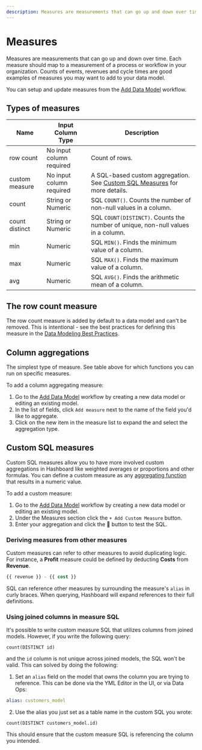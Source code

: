 ```yaml
---
description: Measures are measurements that can go up and down over time. Each measure should map to a measurement of a process or workflow in your organization.
---
```


# Measures

Measures are measurements that can go up and down over time.
Each measure should map to a measurement of a process or workflow in your organization.
Counts of events, revenues and cycle times are good examples of measures you may want to add to your data model.

You can setup and update measures from the [Add Data Model](/docs/data-modeling/add-data-model) workflow.

## Types of measures

| Name           | Input Column Type        | Description                                                                                                                   |
| -------------- | ------------------------ | ----------------------------------------------------------------------------------------------------------------------------- |
| row count      | No input column required | Count of rows.                                                                                                                |
| custom measure | No input column required | A SQL-based custom aggregation. See [Custom SQL Measures](/docs/data-modeling/measures#custom-sql-measures) for more details. |
| count          | String or Numeric        | SQL `COUNT()`. Counts the number of non-null values in a column.                                                              |
| count distinct | String or Numeric        | SQL `COUNT(DISTINCT)`. Counts the number of unique, non-null values in a column.                                              |
| min            | Numeric                  | SQL `MIN()`. Finds the minimum value of a column.                                                                             |
| max            | Numeric                  | SQL `MAX()`. Finds the maximum value of a column.                                                                             |
| avg            | Numeric                  | SQL `AVG()`. Finds the arithmetic mean of a column.                                                                           |

## The row count measure

The row count measure is added by default to a data model and can't be removed. This is intentional - see the best practices for defining this measure in the [Data Modeling Best Practices](/docs/data-modeling/best-practices).

## Column aggregations

The simplest type of measure. See table above for which functions you can run on specific measures.

To add a column aggregating measure:

1. Go to the [Add Data Model](/docs/data-modeling/add-data-model) workflow by creating a new data model or editing an existing model.
2. In the list of fields, click `Add measure` next to the name of the field you'd like to aggregate.
3. Click on the new item in the measure list to expand the and select the aggregation type.

## Custom SQL measures

Custom SQL measures allow you to have more involved custom aggregations in Hashboard like weighted averages or proportions and other formulas. You can define a custom measure as any [aggregating function](https://www.datacamp.com/community/tutorials/aggregate-functions-sql) that results in a numeric value.

To add a custom measure:

1. Go to the [Add Data Model](/docs/data-modeling/add-data-model) workflow by creating a new data model or editing an existing model.
2. Under the Measures section click the `+ Add Custom Measure` button.
3. Enter your aggregation and click the 🔄 button to test the SQL.

### Deriving measures from other measures

Custom measures can refer to other measures to avoid duplicating logic.
For instance, a **Profit** measure could be defined by deducting **Costs** from **Revenue**.

```sql filename="SQL for Profit measure"
{{ revenue }} - {{ cost }}
```

SQL can reference other measures by surrounding the measure's `alias` in curly braces.
When querying, Hashboard will expand references to their full definitions.

### Using joined columns in measure SQL

It's possible to write custom measure SQL that utilizes columns from joined models. However, if you write the following query:

```
count(DISTINCT id)
```

and the `id` column is not unique across joined models, the SQL won't be valid. This can solved by doing the following:

1. Set an `alias` field on the model that owns the column you are trying to reference. This can be done via the YML Editor in the UI, or via Data Ops:

```yaml filename="customers.yml"
alias: customers_model
```

2. Use the alias you just set as a table name in the custom SQL you wrote:

```
count(DISTINCT customers_model.id)
```

This should ensure that the custom measure SQL is referencing the column you intended.
